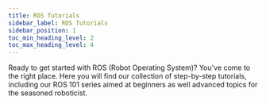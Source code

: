 ```yaml
---
title: ROS Tutorials
sidebar_label: ROS Tutorials
sidebar_position: 1
toc_min_heading_level: 2
toc_max_heading_level: 4
---
```


Ready to get started with ROS (Robot Operating System)? You've come to
the right place. Here you will find our collection of step-by-step
tutorials, including our ROS 101 series aimed at beginners as well
advanced topics for the seasoned roboticist.
